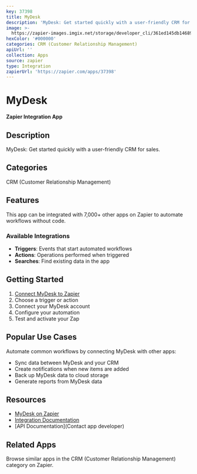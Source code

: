 ```yaml
---
key: 37398
title: MyDesk
description: 'MyDesk: Get started quickly with a user-friendly CRM for sales.'
image: >-
  https://zapier-images.imgix.net/storage/developer_cli/361ed145db1468976352fab648d935db.png?auto=format%2Ccompress&ixlib=python-3.0.0&q=50
hexColor: '#000000'
categories: CRM (Customer Relationship Management)
apiUrl: ''
collection: Apps
source: zapier
type: Integration
zapierUrl: 'https://zapier.com/apps/37398'
---
```

# MyDesk

**Zapier Integration App**

## Description

MyDesk: Get started quickly with a user-friendly CRM for sales.

## Categories

CRM (Customer Relationship Management)

## Features

This app can be integrated with 7,000+ other apps on Zapier to automate workflows without code.

### Available Integrations

- **Triggers**: Events that start automated workflows
- **Actions**: Operations performed when triggered
- **Searches**: Find existing data in the app

## Getting Started

1. [Connect MyDesk to Zapier](https://zapier.com/apps/37398)
2. Choose a trigger or action
3. Connect your MyDesk account
4. Configure your automation
5. Test and activate your Zap

## Popular Use Cases

Automate common workflows by connecting MyDesk with other apps:

- Sync data between MyDesk and your CRM
- Create notifications when new items are added
- Back up MyDesk data to cloud storage
- Generate reports from MyDesk data

## Resources

- [MyDesk on Zapier](https://zapier.com/apps/37398)
- [Integration Documentation](https://zapier.com/apps/37398/integrations)
- [API Documentation](Contact app developer)

## Related Apps

Browse similar apps in the CRM (Customer Relationship Management) category on Zapier.
